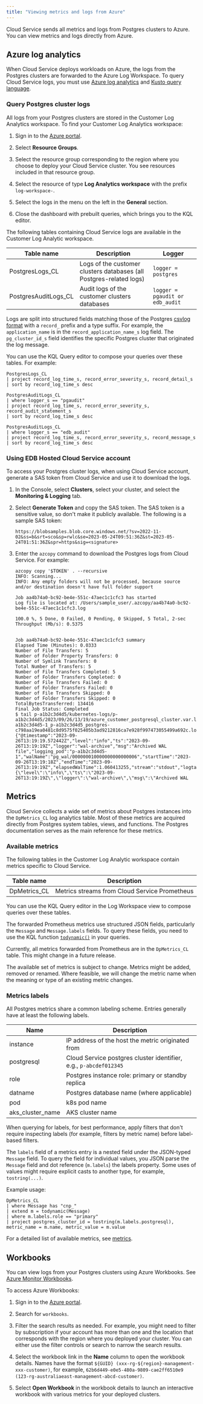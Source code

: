 ```yaml
---
title: "Viewing metrics and logs from Azure"
---
```


Cloud Service sends all metrics and logs from Postgres clusters to Azure. You can view metrics and logs directly from Azure. 

## Azure log analytics

When Cloud Service deploys workloads on Azure, the logs from the Postgres clusters are forwarded to the Azure Log Workspace. To query Cloud Service logs, you must use [Azure log analytics](https://docs.microsoft.com/en-us/azure/azure-monitor/logs/log-analytics-overview) and [Kusto query language](https://azure-training.com/azure-data-science/the-kusto-query-language/).

### Query Postgres cluster logs

All logs from your Postgres clusters are stored in the Customer Log Analytics workspace. To find your Customer Log Analytics workspace:

1.  Sign in to the [Azure portal](https://portal.azure.com).

2.  Select **Resource Groups**.

3.  Select the resource group corresponding to the region where you choose to deploy your Cloud Service cluster. You see resources included in that resource group.

4.  Select the resource of type **Log Analytics workspace** with the prefix `log-workspace-`.

5.  Select the logs in the menu on the left in the **General** section.

6.  Close the dashboard with prebuilt queries, which brings you to the KQL editor.

The following tables containing Cloud Service logs are available in the Customer Log Analytic workspace.

| Table name           | Description                                                         | Logger                          |
| -------------------- | ------------------------------------------------------------------- | ------------------------------- |
| PostgresLogs_CL      | Logs of the customer clusters databases (all Postgres-related logs) | `logger = postgres`             |
| PostgresAuditLogs_CL | Audit logs of the customer clusters databases                       | `logger = pgaudit or edb_audit` |

Logs are split into structured fields matching those of the Postgres
[csvlog format](https://www.postgresql.org/docs/current/runtime-config-logging.html#RUNTIME-CONFIG-LOGGING-CSVLOG)
with a `record_` prefix and a type suffix. For example, the `application_name`
is in the `record_application_name_s` log field. The `pg_cluster_id_s` field identifies the specific Postgres cluster that originated the log message.

You can use the KQL Query editor to compose your queries over these tables. For example:

```
PostgresLogs_CL
| project record_log_time_s, record_error_severity_s, record_detail_s
| sort by record_log_time_s desc

PostgresAuditLogs_CL
| where logger_s == "pgaudit"
| project record_log_time_s, record_error_severity_s, record_audit_statement_s
| sort by record_log_time_s desc

PostgresAuditLogs_CL
| where logger_s == "edb_audit"
| project record_log_time_s, record_error_severity_s, record_message_s
| sort by record_log_time_s desc
```
 
### Using EDB Hosted Cloud Service account

To access your Postgres cluster logs, when using Cloud Service account, generate a SAS token from Cloud Service and use it to download the logs. 

1. In the Console, select **Clusters**, select your cluster, and select the **Monitoring & Logging** tab. 

1. Select **Generate Token** and copy the SAS token. The SAS token is a sensitive value, so don't make it publicly available. The following is a sample SAS token: 

   ```
   https://blobsamples.blob.core.windows.net/?sv=2022-11-02&ss=b&srt=sco&sp=rwlc&se=2023-05-24T09:51:36Z&st=2023-05-24T01:51:36Z&spr=https&sig=<signature> 
   ```
    
1. Enter the `azcopy` command to download the Postgres logs from Cloud Service. For example:

   ```
   azcopy copy '$TOKEN' . --recursive
   INFO: Scanning...
   INFO: Any empty folders will not be processed, because source and/or destination doesn't have full folder support
   
   Job aa4b74a0-bc92-be4e-551c-47aec1c1cfc3 has started
   Log file is located at: /Users/sample_user/.azcopy/aa4b74a0-bc92-be4e-551c-47aec1c1cfc3.log
   
   100.0 %, 5 Done, 0 Failed, 0 Pending, 0 Skipped, 5 Total, 2-sec Throughput (Mb/s): 0.5375
   
   
   Job aa4b74a0-bc92-be4e-551c-47aec1c1cfc3 summary
   Elapsed Time (Minutes): 0.0333
   Number of File Transfers: 5
   Number of Folder Property Transfers: 0
   Number of Symlink Transfers: 0
   Total Number of Transfers: 5
   Number of File Transfers Completed: 5
   Number of Folder Transfers Completed: 0
   Number of File Transfers Failed: 0
   Number of Folder Transfers Failed: 0
   Number of File Transfers Skipped: 0
   Number of Folder Transfers Skipped: 0
   TotalBytesTransferred: 134416
   Final Job Status: Completed
   $ tail p-a1b2c3d4d5/kubernetes-logs/p-a1b2c3d4d5/2023/09/26/13/19/azure_customer_postgresql_cluster.var.log.containers.p-a1b2c3d4d5-1_p-a1b2c3d4d5_postgres-c798aa19ea0481c8d9575f025405b3ad9212816ca7e928f997473055499a692c.log
   {"@timestamp":"2023-09-26T13:19:19.572442Z","level":"info","ts":"2023-09-26T13:19:19Z","logger":"wal-archive","msg":"Archived WAL file","logging_pod":"p-a1b2c3d4d5-1","walName":"pg_wal/000000010000000000000006","startTime":"2023-09-26T13:19:18Z","endTime":"2023-09-26T13:19:19Z","elapsedWalTime":1.060413255,"stream":"stdout","logtag":"F","message":"{\"level\":\"info\",\"ts\":\"2023-09-26T13:19:19Z\",\"logger\":\"wal-archive\",\"msg\":\"Archived WAL 
   ```

## Metrics

Cloud Service collects a wide set of metrics about Postgres instances into the `DpMetrics_CL` log analytics table. Most of these metrics are acquired directly from Postgres system tables, views, and functions. The Postgres documentation serves as the main reference for these metrics.

### Available metrics

The following tables in the Customer Log Analytic workspace contain metrics
specific to Cloud Service.

| Table name           | Description                                                                                                     |
| -------------------- | --------------------------------------------------------------------------------------------------------------- |
| DpMetrics_CL         | Metrics streams from Cloud Service Prometheus                                                                      |

You can use the KQL Query editor in the Log Workspace view to compose queries
over these tables.

The forwarded Prometheus metrics use structured JSON fields, particularly the `Message` and `Message.labels` fields. To query these fields, you need to use the KQL function
[`todynamic()`](https://docs.microsoft.com/en-us/azure/data-explorer/kusto/query/parsejsonfunction)
in your queries.

Currently, all metrics forwarded from Prometheus are in the `DpMetrics_CL` table. This might change in a future release.

The available set of metrics is subject to change. Metrics might be added, removed or renamed. Where feasible, we will change the metric name when the meaning or type of an existing metric changes.

### Metrics labels

All Postgres metrics share a common labeling scheme. Entries generally have at least the following labels.

| Name                         | Description                                                   |
| ---------------------------- | ------------------------------------------------------------- |
| instance                     | IP address of the host the metric originated from             |
| postgresql                   | Cloud Service postgres cluster identifier, e.g., `p-abcdef012345` |
| role                         | Postgres instance role: primary or standby replica            |
| datname                      | Postgres database name (where applicable)                     |
| pod                          | k8s pod name                                                  |
| aks_cluster_name             | AKS cluster name                                              |

When querying for labels, for best performance, apply filters that don't require inspecting labels (for example, filters by metric name) before label-based filters.

The `labels` field of a metrics entry is a nested field under the JSON-typed `Message` field. To query the field for individual values, you JSON parse the `Message` field and dot reference (`m.labels`) the labels property. Some uses of values might require explicit casts to another type, for example, `tostring(...)`.

Example usage:

```
DpMetrics_CL
| where Message has "cnp_"
| extend m = todynamic(Message)
| where m.labels.role == "primary"
| project postgres_cluster_id = tostring(m.labels.postgresql), metric_name = m.name, metric_value = m.value
```

For a detailed list of available metrics, see [metrics](../metrics).

## Workbooks

You can view logs from your Postgres clusters using Azure Workbooks. See [Azure Monitor Workbooks](https://docs.microsoft.com/en-us/azure/azure-monitor/visualize/workbooks-overview).

To access Azure Workbooks:

1.  Sign in to the [Azure portal](https://portal.azure.com).

2.  Search for `workbooks`.

3.  Filter the search results as needed. For example, you might need to filter by subscription if your account has more than one and the location that corresponds with the region where you deployed your cluster. You can either use the filter controls or search to narrow the search results.

4.  Select the workbook link in the **Name** column to open the workbook details. Names have the format `${GUID} (xxx-rg-${region}-management-xxx-customer)`, for example, `62b6d449-e0e5-480a-9809-cae2ff6510e9 (123-rg-australiaeast-management-abcd-customer)`.

5.  Select **Open Workbook** in the workbook details to launch an interactive workbook with various metrics for your deployed clusters.
